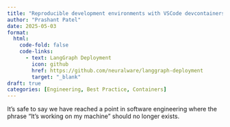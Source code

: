 ```yaml
---
title: "Reproducible development environments with VSCode devcontainers"
author: "Prashant Patel"
date: 2025-05-03
format:
  html:
    code-fold: false
    code-links:
      - text: LangGraph Deployment
        icon: github
        href: https://github.com/neuralware/langgraph-deployment
        target: "_blank"
draft: true
categories: [Engineering, Best Practice, Containers]
---
```


It's safe to say we have reached a point in software engineering where the phrase "It's working on my machine" should no longer exists. 